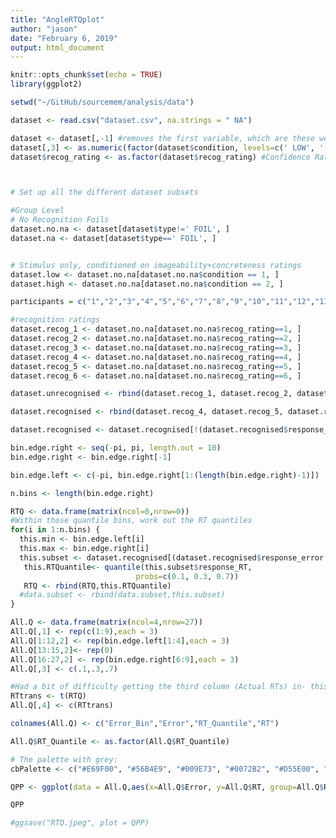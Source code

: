 ```yaml
---
title: "AngleRTQplot"
author: "jason"
date: "February 6, 2019"
output: html_document
---
```


```r
knitr::opts_chunk$set(echo = TRUE)
library(ggplot2)
```

```r

setwd("~/GitHub/sourcemem/analysis/data")

dataset <- read.csv("dataset.csv", na.strings = " NA")

dataset <- dataset[,-1] #removes the first variable, which are these weird row labels
dataset[,3] <- as.numeric(factor(dataset$condition, levels=c(' LOW', ' HIGH')))
dataset$recog_rating <- as.factor(dataset$recog_rating) #Confidence Ratings are Discrete



# Set up all the different dataset subsets

#Group Level
# No Recognition Foils 
dataset.no.na <- dataset[dataset$type!=' FOIL', ]
dataset.na <- dataset[dataset$type==' FOIL', ]


# Stimulus only, conditioned on imageability+concreteness ratings
dataset.low <- dataset.no.na[dataset.no.na$condition == 1, ]
dataset.high <- dataset.no.na[dataset.no.na$condition == 2, ]

participants = c("1","2","3","4","5","6","7","8","9","10","11","12","13","15","16","17","18","19","20") 

#recognition ratings
dataset.recog_1 <- dataset.no.na[dataset.no.na$recog_rating==1, ]
dataset.recog_2 <- dataset.no.na[dataset.no.na$recog_rating==2, ]
dataset.recog_3 <- dataset.no.na[dataset.no.na$recog_rating==3, ]
dataset.recog_4 <- dataset.no.na[dataset.no.na$recog_rating==4, ]
dataset.recog_5 <- dataset.no.na[dataset.no.na$recog_rating==5, ]
dataset.recog_6 <- dataset.no.na[dataset.no.na$recog_rating==6, ]

dataset.unrecognised <- rbind(dataset.recog_1, dataset.recog_2, dataset.recog_3)

dataset.recognised <- rbind(dataset.recog_4, dataset.recog_5, dataset.recog_6)

dataset.recognised <- dataset.recognised[!(dataset.recognised$response_RT>10),]

```

```r
bin.edge.right <- seq(-pi, pi, length.out = 10)
bin.edge.right <- bin.edge.right[-1]

bin.edge.left <- c(-pi, bin.edge.right[1:(length(bin.edge.right)-1)])

n.bins <- length(bin.edge.right)

RTQ <- data.frame(matrix(ncol=0,nrow=0))
#Within those quantile bins, work out the RT quantiles
for(i in 1:n.bins) {
  this.min <- bin.edge.left[i]
  this.max <- bin.edge.right[i]
  this.subset <- dataset.recognised[(dataset.recognised$response_error >= this.min)&(dataset.recognised$response_error < this.max), ]
   this.RTQuantile<- quantile(this.subset$response_RT, 
                            probs=c(0.1, 0.3, 0.7))
   RTQ <- rbind(RTQ,this.RTQuantile)
  #data.subset <- rbind(data.subset,this.subset)
}
```

```r
All.Q <- data.frame(matrix(ncol=4,nrow=27))
All.Q[,1] <- rep(c(1:9),each = 3)
All.Q[1:12,2] <- rep(bin.edge.left[1:4],each = 3)
All.Q[13:15,2]<- rep(0)
All.Q[16:27,2] <- rep(bin.edge.right[6:9],each = 3)
All.Q[,3] <- c(.1,.3,.7)

#Had a bit of difficulty getting the third column (Actual RTs) in- this is my shoddy workaround
RTtrans <- t(RTQ)
All.Q[,4] <- c(RTtrans)

colnames(All.Q) <- c("Error_Bin","Error","RT_Quantile","RT")

All.Q$RT_Quantile <- as.factor(All.Q$RT_Quantile)

```

```r
# The palette with grey:
cbPalette <- c("#E69F00", "#56B4E9", "#009E73", "#0072B2", "#D55E00", "#CC79A7")

QPP <- ggplot(data = All.Q,aes(x=All.Q$Error, y=All.Q$RT, group=All.Q$RT_Quantile, colour = RT_Quantile)) + geom_point() + geom_smooth(se=FALSE) + labs(title ="Response Time Quantiles by Error", x = "Response Error (degrees)", y = "Response Time (s)") + scale_colour_manual(values=cbPalette)

QPP
```

```r
#ggsave("RTQ.jpeg", plot = QPP)
```
